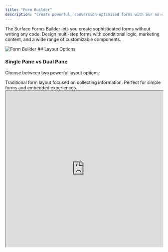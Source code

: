 ```yaml
---
title: "Form Builder"
description: "Create powerful, conversion-optimized forms with our no-code builder"
---
```


The Surface Forms Builder lets you create sophisticated forms without writing any code. Design multi-step forms with conditional logic, marketing content, and a wide range of customizable components.

<img src="/images/form-builder.png" alt="Form Builder" />
## Layout Options

### Single Pane vs Dual Pane
Choose between two powerful layout options:

<CardGroup cols={1}>
  <Card title="Single Pane" icon="square">
    Traditional form layout focused on collecting information. Perfect for simple forms and embedded experiences.
    <br/>
    <Accordion title="Preview Single Pane">
      <iframe src="https://forms.withsurface.com/s/cm2iazt4p0001mg03aexfqcnz" width="100%" height="500px" />
    </Accordion>
  </Card>
  <Card title="Dual Pane" icon="grid">
    Split-screen layout with marketing content on one side and form on the other. Ideal for landing pages and conversion-focused forms.
    <br/>
    <Accordion title="Preview Dual Pane">
      <div style={{
        width: "100%",
        height: "380px",
        overflow: "hidden",
        position: "relative"
      }}>
        <iframe style={{
          width: "1280px",
          height: "720px",
          transform: "scale(0.5)",
          transformOrigin: "0 0"
        }} src="https://forms.withsurface.com/s/cm2iazt4p0001mg03aexfqcnz" />
      </div>
    </Accordion>
  </Card>
</CardGroup>

## Builder Modes

The form builder offers two primary modes of operation Configure Mode and Expand View Mode

## Components Library

<CardGroup cols={1}>
  <Card title="Basic Elements" icon="shapes">
    <CardGroup cols={4} className="flex flex-wrap gap-3 mt-3">
    <img src="/images/form-icons/1.svg" alt="Components Library" />
    <img src="/images/form-icons/2.svg" alt="Components Library" />
    <img src="/images/form-icons/3.svg" alt="Components Library" />
    <img src="/images/form-icons/4.svg" alt="Components Library" />
    <img src="/images/form-icons/5.svg" alt="Components Library" />
    <img src="/images/form-icons/6.svg" alt="Components Library" />
  </CardGroup>
  </Card>
  
  <Card title="Form Fields" icon="input-text">
    <CardGroup cols={4} className="flex flex-wrap gap-3 mt-3">
    <img src="/images/form-icons/form/1.svg" alt="Components Library" />
    <img src="/images/form-icons/form/2.svg" alt="Components Library" />
    <img src="/images/form-icons/form/3.svg" alt="Components Library" />
    <img src="/images/form-icons/form/4.svg" alt="Components Library" />
    <img src="/images/form-icons/form/5.svg" alt="Components Library" />
    <img src="/images/form-icons/form/6.svg" alt="Components Library" />
    <img src="/images/form-icons/form/7.svg" alt="Components Library" />
    <img src="/images/form-icons/form/8.svg" alt="Components Library" />
    <img src="/images/form-icons/form/9.svg" alt="Components Library" />
    <img src="/images/form-icons/form/10.svg" alt="Components Library" />
  </CardGroup>
  </Card>
  
  <Card title="Advance Components" icon="wand-magic-sparkles">
  <CardGroup cols={4} className="flex flex-wrap gap-3 mt-3">
    <img src="/images/form-icons/advance/1.svg" alt="Components Library" />
    <img src="/images/form-icons/advance/2.svg" alt="Components Library" />
    <img src="/images/form-icons/advance/3.svg" alt="Components Library" />
    <img src="/images/form-icons/advance/4.svg" alt="Components Library" />
    <img src="/images/form-icons/advance/5.svg" alt="Components Library" />
    <img src="/images/form-icons/advance/6.svg" alt="Components Library" />
    <img src="/images/form-icons/advance/7.svg" alt="Components Library" />
    <img src="/images/form-icons/advance/8.svg" alt="Components Library" />
  </CardGroup>
  </Card>
</CardGroup>

## Component Features

Each component comes with powerful capabilities:

- **Style Customization**: Modify colors, fonts, spacing, and more
- **Style Copying**: Copy styles from other instances of the same component
- **Cross-Step Usage**: Use components across different form steps
- **Marketing Section Support**: Add components to marketing panes in dual-pane mode
- **Responsive Design**: Components automatically adapt to different screen sizes

## Multi-Step Forms

Create sophisticated multi-step forms:
<Steps>
  1. Add new steps using the "+ Add step" button
  2. Arrange steps in your desired order
  3. Copy existing steps to save time
  4. Configure transitions between steps
  5. Set up conditional logic between steps
</Steps>

## Conditional Flow

Enable advanced form logic by clicking the "Flow" button in the navigation bar:

- Create branching paths based on user responses
- Skip steps based on conditions
- Show/hide components dynamically
- Route users to different endpoints
- Set up complex form logic without code

## Best Practices

<Card title="Tips for Building Effective Forms">
  <ol>
    <li>1. Start with a template to save time</li>
    <li>2. Keep steps focused and concise</li>
    <li>3. Use conditional logic to reduce form length</li>
    <li>4. Preview your form regularly during building</li>
    <li>5. Test all possible user paths</li>
    <li>6. Ensure mobile responsiveness</li>
  </ol>
</Card>

## Example: Building a Lead Generation Form

Here's a quick example of building a basic lead generation form:

1. Choose Dual Pane layout
2. Add marketing content to the left pane:
   - Header component with your value proposition
   - Image or video showcasing your product
   - Social proof or testimonials
3. Build your form in the right pane:
   - Identity fields for contact information
   - Dropdown for company size/industry
   - Multiple choice for interest areas
   - Form Complete component for submission

## Related Resources

<CardGroup>
  <Card title="Form Templates" icon="copy" href="https://withsurface.com/templates">
    Start with pre-built templates optimized for different use cases
  </Card>
  <Card title="Conditional Routing" icon="route" href="/surface-forms/conditional-routing">
    Learn about advanced form routing capabilities
  </Card>
</CardGroup>

